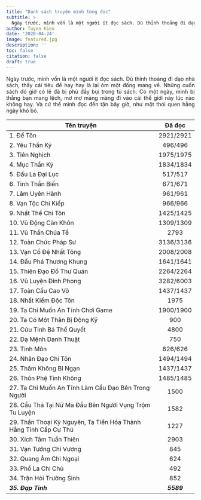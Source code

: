 ```yaml
---
title: "Danh sách truyện mình từng đọc"
subtitle: >
  Ngày trước, mình vốn là một người ít đọc sách. Dù thỉnh thoảng đi dạo nhà sách, thấy cái tiêu đề hay hay là lại ôm một đống mang về. Những cuốn sách đó...
author: Tuyen Kieu  
date: '2020-04-24'
image: featured.jpg
description: ''
toc: false
citation: false
draft: true
---
```


<p style = "text-align: justify">Ngày trước, mình vốn là một người ít đọc sách. Dù thỉnh thoảng đi dạo nhà sách, thấy cái tiêu đề hay hay là lại ôm một đống mang về. Những cuốn sách đó giờ có lẽ đã bị phủ đầy bụi trong tủ sách. Có một ngày, mình bị thằng bạn mang lệch, mơ mơ màng màng đi vào cái thế giới này lúc nào không hay. Và cứ thế mình đọc đến tận bây giờ, như một thói quen hằng ngày khó bỏ. </p>

| Tên truyện|Đã đọc|
|---|:---:|
|1. Đế Tôn|2921/2921|
|2. Yêu Thần Ký|496/496|
|3. Tiên Nghịch|1975/1975|
|4. Mục Thần Ký |1834/1834|
|5. Đấu La Đại Lục |517/517|
|6. Tinh Thần Biến |671/671|
|7. Lâm Uyên Hành |961/961|
|8. Vạn Tộc Chi Kiếp |966/966|
|9. Nhất Thế Chi Tôn |1425/1425|
|10. Vũ Động Càn Khôn |1309/1309|
|11. Vũ Thần Chúa Tể |2793|
|12. Toàn Chức Pháp Sư |3136/3136|
|13. Vạn Cổ Đệ Nhất Tông |2008/2008|
|14. Đấu Phá Thương Khung |1641/1641|
|15. Thiên Đạo Đồ Thư Quán |2264/2264|
|16. Vũ Luyện Đỉnh Phong |3282/6003|
|17. Toàn Cầu Cao Võ |1437/1437|
|18. Nhất Kiếm Độc Tôn |1975|
|19. Ta Chỉ Muốn An Tĩnh Chơi Game |1900/1900|
|20. Ta Có Một Thân Bị Động Kỹ |900|
|21. Cửu Tinh Bá Thể Quyết |4800|
|22. Dạ Mệnh Danh Thuật |750|
|23. Tinh Môn |626/626|
|24. Nhân Đạo Chí Tôn |1494/1494|
|25. Thâm Không Bỉ Ngạn |1437/1437|
|26. Thôn Phệ Tinh Không |1485/1485|
|27. Ta Chỉ Muốn An Tĩnh Làm Cẩu Đạo Bên Trong Người |1500|
|28. Cẩu Thả Tại Nữ Ma Đầu Bên Người Vụng Trộm Tu Luyện|1582|
|29. Thần Thoại Kỷ Nguyên, Ta Tiến Hóa Thành Hằng Tinh Cấp Cự Thú|1227|
|30. Xích Tâm Tuần Thiên |2903|
|31. Vạn Tướng Chi Vương|845|
|32. Quang Âm Chi Ngoại|624|
|33. Phổ La Chi Chủ|492|
|34. Trận Hỏi Trường Sinh|852|
|***35. Đạp Tinh***|***5589***|
